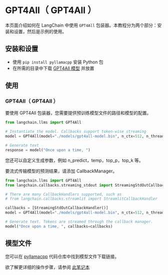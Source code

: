 # GPT4All（ GPT4All ）

本页面介绍如何在 LangChain 中使用 `GPT4All` 包装器。本教程分为两个部分：安装和设置，然后是示例的使用。

## 安装和设置

- 使用 `pip install pyllamacpp` 安装 Python 包
- 在所需的目录中下载 [GPT4All 模型](https://github.com/nomic-ai/pyllamacpp#supported-model) 并放置

## 使用

### GPT4All（ GPT4All ）

要使用 GPT4All 包装器，您需要提供预训练模型文件的路径和模型的配置。

```python
from langchain.llms import GPT4All

# Instantiate the model. Callbacks support token-wise streaming
model = GPT4All(model="./models/gpt4all-model.bin", n_ctx=512, n_threads=8)

# Generate text
response = model("Once upon a time, ")
```

您还可以自定义生成参数，例如 n_predict，temp，top_p，top_k 等。

要流式传输模型的预测结果，请添加 CallbackManager。

```python
from langchain.llms import GPT4All
from langchain.callbacks.streaming_stdout import StreamingStdOutCallbackHandler

# There are many CallbackHandlers supported, such as
# from langchain.callbacks.streamlit import StreamlitCallbackHandler

callbacks = [StreamingStdOutCallbackHandler()]
model = GPT4All(model="./models/gpt4all-model.bin", n_ctx=512, n_threads=8)

# Generate text. Tokens are streamed through the callback manager.
model("Once upon a time, ", callbacks=callbacks)
```

## 模型文件

您可以在 [pyllamacpp](https://github.com/nomic-ai/pyllamacpp) 代码仓库中找到模型文件下载链接。

欲了解更详细的操作步骤，请参阅 [此笔记本](/docs/modules/model_io/models/llms/integrations/gpt4all.html)
